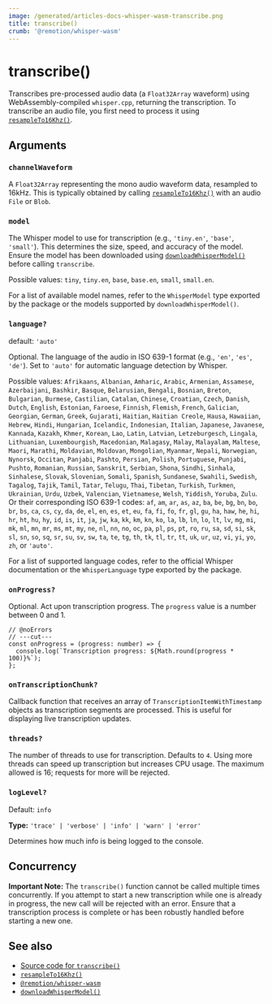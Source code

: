 ```yaml
---
image: /generated/articles-docs-whisper-wasm-transcribe.png
title: transcribe()
crumb: '@remotion/whisper-wasm'
---
```


# transcribe()

Transcribes pre-processed audio data (a `Float32Array` waveform) using WebAssembly-compiled `whisper.cpp`, returning the transcription. To transcribe an audio file, you first need to process it using [`resampleTo16Khz()`](/docs/whisper-wasm/resample-to-16khz).

## Arguments

### `channelWaveform`

A `Float32Array` representing the mono audio waveform data, resampled to 16kHz. This is typically obtained by calling [`resampleTo16Khz()`](/docs/whisper-wasm/resample-to-16khz) with an audio `File` or `Blob`.

### `model`

The Whisper model to use for transcription (e.g., `'tiny.en'`, `'base'`, `'small'`). This determines the size, speed, and accuracy of the model. Ensure the model has been downloaded using [`downloadWhisperModel()`](/docs/whisper-wasm/download-whisper-model) before calling `transcribe`.

Possible values: `tiny`, `tiny.en`, `base`, `base.en`, `small`, `small.en`.

For a list of available model names, refer to the `WhisperModel` type exported by the package or the models supported by `downloadWhisperModel()`.

### `language?`

default: `'auto'`

Optional. The language of the audio in ISO 639-1 format (e.g., `'en'`, `'es'`, `'de'`). Set to `'auto'` for automatic language detection by Whisper.

Possible values: `Afrikaans`, `Albanian`, `Amharic`, `Arabic`, `Armenian`, `Assamese`, `Azerbaijani`, `Bashkir`, `Basque`, `Belarusian`, `Bengali`, `Bosnian`, `Breton`, `Bulgarian`, `Burmese`, `Castilian`, `Catalan`, `Chinese`, `Croatian`, `Czech`, `Danish`, `Dutch`, `English`, `Estonian`, `Faroese`, `Finnish`, `Flemish`, `French`, `Galician`, `Georgian`, `German`, `Greek`, `Gujarati`, `Haitian`, `Haitian Creole`, `Hausa`, `Hawaiian`, `Hebrew`, `Hindi`, `Hungarian`, `Icelandic`, `Indonesian`, `Italian`, `Japanese`, `Javanese`, `Kannada`, `Kazakh`, `Khmer`, `Korean`, `Lao`, `Latin`, `Latvian`, `Letzeburgesch`, `Lingala`, `Lithuanian`, `Luxembourgish`, `Macedonian`, `Malagasy`, `Malay`, `Malayalam`, `Maltese`, `Maori`, `Marathi`, `Moldavian`, `Moldovan`, `Mongolian`, `Myanmar`, `Nepali`, `Norwegian`, `Nynorsk`, `Occitan`, `Panjabi`, `Pashto`, `Persian`, `Polish`, `Portuguese`, `Punjabi`, `Pushto`, `Romanian`, `Russian`, `Sanskrit`, `Serbian`, `Shona`, `Sindhi`, `Sinhala`, `Sinhalese`, `Slovak`, `Slovenian`, `Somali`, `Spanish`, `Sundanese`, `Swahili`, `Swedish`, `Tagalog`, `Tajik`, `Tamil`, `Tatar`, `Telugu`, `Thai`, `Tibetan`, `Turkish`, `Turkmen`, `Ukrainian`, `Urdu`, `Uzbek`, `Valencian`, `Vietnamese`, `Welsh`, `Yiddish`, `Yoruba`, `Zulu`.
Or their corresponding ISO 639-1 codes:
`af`, `am`, `ar`, `as`, `az`, `ba`, `be`, `bg`, `bn`, `bo`, `br`, `bs`, `ca`, `cs`, `cy`, `da`, `de`, `el`, `en`, `es`, `et`, `eu`, `fa`, `fi`, `fo`, `fr`, `gl`, `gu`, `ha`, `haw`, `he`, `hi`, `hr`, `ht`, `hu`, `hy`, `id`, `is`, `it`, `ja`, `jw`, `ka`, `kk`, `km`, `kn`, `ko`, `la`, `lb`, `ln`, `lo`, `lt`, `lv`, `mg`, `mi`, `mk`, `ml`, `mn`, `mr`, `ms`, `mt`, `my`, `ne`, `nl`, `nn`, `no`, `oc`, `pa`, `pl`, `ps`, `pt`, `ro`, `ru`, `sa`, `sd`, `si`, `sk`, `sl`, `sn`, `so`, `sq`, `sr`, `su`, `sv`, `sw`, `ta`, `te`, `tg`, `th`, `tk`, `tl`, `tr`, `tt`, `uk`, `ur`, `uz`, `vi`, `yi`, `yo`, `zh`, or `'auto'`.

For a list of supported language codes, refer to the official Whisper documentation or the `WhisperLanguage` type exported by the package.

### `onProgress?`

Optional. Act upon transcription progress. The `progress` value is a number between 0 and 1.

```tsx twoslash
// @noErrors
// ---cut---
const onProgress = (progress: number) => {
  console.log(`Transcription progress: ${Math.round(progress * 100)}%`);
};
```

### `onTranscriptionChunk?`

Callback function that receives an array of `TranscriptionItemWithTimestamp` objects as transcription segments are processed. This is useful for displaying live transcription updates.

### `threads?`

The number of threads to use for transcription. Defaults to `4`. Using more threads can speed up transcription but increases CPU usage. The maximum allowed is 16; requests for more will be rejected.

### `logLevel?`

Default: `info`

**Type:** `'trace' | 'verbose' | 'info' | 'warn' | 'error'`

Determines how much info is being logged to the console.

## Concurrency

**Important Note:** The `transcribe()` function cannot be called multiple times concurrently. If you attempt to start a new transcription while one is already in progress, the new call will be rejected with an error. Ensure that a transcription process is complete or has been robustly handled before starting a new one.

## See also

- [Source code for `transcribe()`](https://github.com/remotion-dev/remotion/blob/main/packages/whisper-wasm/src/transcribe.ts)
- [`resampleTo16Khz()`](/docs/whisper-wasm/resample-to-16khz)
- [`@remotion/whisper-wasm`](/docs/whisper-wasm)
- [`downloadWhisperModel()`](/docs/whisper-wasm/download-whisper-model)
